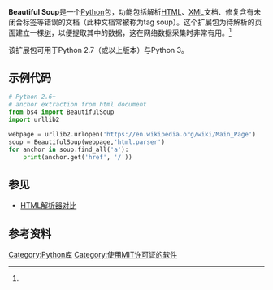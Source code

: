 {{NoteTA|G1=IT|G2=FL}}
{{Infobox software
|title=Beautiful Soup
|name=Beautiful Soup
|author=Leonard Richardson
|latest release version=4.9.0<ref name="crummy.com"/>
|latest release date={{Start date and age|2020|4|5|df=no}}
|programming language=[[Python|Python]]
|genre=[[HTML|HTML]]解析库、网络数据采集
|license=[[Python软件基金会许可证|Python软件基金会许可证]] （Beautiful Soup 3及以前）<br />[[MIT許可證|MIT許可證]]（Beautiful 4及以后）<ref name="crummy.com">{{cite web|title=Beautiful Soup website|url=http://www.crummy.com/software/BeautifulSoup/#Download|accessdate=18 April 2012|quote=Beautiful Soup is licensed under the same terms as Python itself|archive-date=2017-02-03|archive-url=https://web.archive.org/web/20170203142857/https://www.crummy.com/software/BeautifulSoup/#Download|dead-url=yes}}</ref>
|website={{URL|http://www.crummy.com/software/BeautifulSoup/}}}}
'''Beautiful Soup'''是一个[[Python|Python]]包，功能包括解析[[HTML|HTML]]、[[XML|XML]]文档、修复含有未闭合标签等错误的文档（此种文档常被称为tag soup）。这个扩展包为待解析的页面建立一棵[[树_(数据结构)|树]]，以便提取其中的数据，这在网络数据采集时非常有用。<ref name="crummy.com" />

该扩展包可用于Python 2.7（或以上版本）与Python 3。

== 示例代码 ==
<syntaxhighlight lang="python">
# Python 2.6+
# anchor extraction from html document
from bs4 import BeautifulSoup
import urllib2

webpage = urllib2.urlopen('https://en.wikipedia.org/wiki/Main_Page')
soup = BeautifulSoup(webpage,'html.parser')
for anchor in soup.find_all('a'):
    print(anchor.get('href', '/'))
</syntaxhighlight>

== 参见 ==
* [[HTML解析器对比|HTML解析器对比]]

== 参考资料 ==
{{Reflist}}

{{Compu-lang-stub}}
[[Category:Python库|Category:Python库]]
[[Category:使用MIT许可证的软件|Category:使用MIT许可证的软件]]